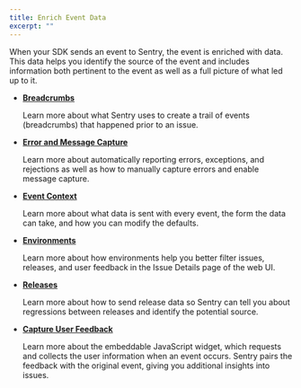 ```yaml
---
title: Enrich Event Data
excerpt: ""
---
```

When your SDK sends an event to Sentry, the event is enriched with data. This data helps you identify the source of the event and includes information both pertinent to the event as well as a full picture of what led up to it.

- **[Breadcrumbs](breadcrumbs)**

    Learn more about what Sentry uses to create a trail of events (breadcrumbs) that happened prior to an issue.

- **[Error and Message Capture](capture)**

    Learn more about automatically reporting errors, exceptions, and rejections as well as how to manually capture errors and enable message capture.

- **[Event Context](context)**

    Learn more about what data is sent with every event, the form the data can take, and how you can modify the defaults.

- **[Environments](/enriching-error-data/environments/?platform=javascript)**

    Learn more about how environments help you better filter issues, releases, and user feedback in the Issue Details page of the web UI.

- **[Releases](/workflow/releases/?platform=javascript)**

    Learn more about how to send release data so Sentry can tell you about regressions between releases and identify the potential source.

- **[Capture User Feedback](feedback)**

    Learn more about the embeddable JavaScript widget, which requests and collects the user information when an event occurs. Sentry pairs the feedback with the original event, giving you additional insights into issues.
